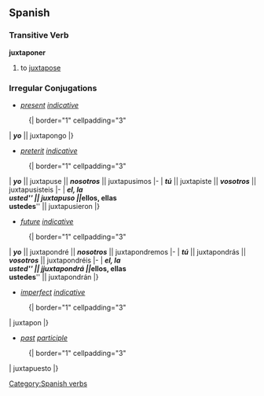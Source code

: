 == Spanish ==
=== Transitive Verb ===
'''juxtaponer'''
# to [[juxtapose]]

=== Irregular Conjugations ===
*''[[present]] [[indicative]]''
:{| border="1" cellpadding="3"
| '''''yo''''' || juxtapongo 
|}

{{template:pres subj 3rd|juxtapong}}

*''[[preterit]] [[indicative]]''
:{| border="1" cellpadding="3"
| '''''yo''''' || juxtapuse || '''''nosotros''''' || juxtapusimos
|-
| '''''tú''''' || juxtapiste || '''''vosotros''''' || juxtapusisteis
|-
| '''''el, la <br> usted''''' || juxtapuso || '''''ellos, ellas <br> ustedes''''' || juxtapusieron
|}

*''[[future]] [[indicative]]''
:{| border="1" cellpadding="3"
| '''''yo''''' || juxtapondré || '''''nosotros''''' || juxtapondremos
|-
| '''''tú''''' || juxtapondrás || '''''vosotros''''' || juxtapondréis
|-
| '''''el, la <br> usted''''' || jjuxtapondrá || '''''ellos, ellas <br> ustedes''''' || juxtapondrán
|} 

*''[[imperfect]] [[indicative]]''
:{| border="1" cellpadding="3"
| juxtapon
|}

*''[[past]] [[participle]]''
:{| border="1" cellpadding="3"
| juxtapuesto
|}

[[Category:Spanish verbs]]